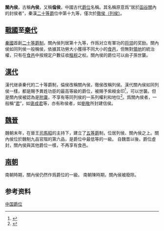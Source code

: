 {{Refimprove|time=2022-04-25T12:11:40+00:00}}
'''關內侯'''，古稱'''內侯'''，又稱'''倫侯'''，中國古代[[爵位|爵位]]名稱。其名稱原意爲“居於[[函谷關|函谷關]]內的封侯者”，秦漢[[二十等爵|二十等爵]]位中第十九等，僅次於[[列侯|徹侯（列侯）]]。

== [[戰國|戰國]]至[[秦代|秦代]] ==
[[秦國|秦國]]首創[[二十等爵|二十等爵制]]，關內侯列居第十九等，作爲对立有軍功的[[将领|将领]]的奖励。關內侯如同列侯一般稱侯，依據其功勞大小獲得不同大小的[[食邑|食邑]]，但無對[[領地|領地]]的統治權，只有在[[食邑|食邑]]中按規定户數征收[[税|租税]]之权。關內侯的爵位可以由子孫世襲。

== [[漢代|漢代]] ==
漢代继承秦代的二十等爵制，倫侯改稱關內侯，徹侯改稱列侯。漢代關內侯如同列侯一樣，都是賜予異姓功臣的最高等級的爵位，被賜予紫綬金印<ref>{{Cite book|title=通典|last=|first=|publisher=|year=|isbn=|location=|pages=}}</ref>，可以世襲。但是關內侯被認為是[[附庸|附庸]]，不享有等同列侯的一系列權利和地位<ref>{{Cite book|title=中国古代帝国的形成与结构：二十等爵制研究|last=西嶋定生|first=|publisher=中華書局|year=2004|isbn=|location=北京|pages=}}</ref>。爲關內侯者，一般稱“[[君|君]]”{{cn}}，如[[褒成君|褒成君]]等，亦有称侯者，如[[劉敬_(西漢)|劉敬]]所封建信侯。

== [[魏晉|魏晉]] ==
魏朝末年，在晉王[[司馬昭|司馬昭]]的主持下，建立了[[五等爵|五等爵]]制，位居列侯、關內侯之上。關內侯位於魏制九品官階的第六品，是爵位中最低等的一級。
自魏晋以後，爵位虛封，關內侯與其他爵位一樣，不再享有食邑。

== [[南朝|南朝]] ==
南朝時期，關內侯仍然作爲爵位的一級。
南朝陳時期，關內侯被廢除。

==参考资料==
<references />
[[Category:关内侯|中国爵位]]